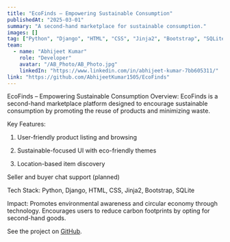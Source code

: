 ```yaml
---
title: "EcoFinds – Empowering Sustainable Consumption"
publishedAt: "2025-03-01"
summary: "A second-hand marketplace for sustainable consumption."
images: []
tag: ["Python", "Django", "HTML", "CSS", "Jinja2", "Bootstrap", "SQLite"]
team:
  - name: "Abhijeet Kumar"
    role: "Developer"
    avatar: "/AB_Photo/AB_Photo.jpg"
    linkedIn: "https://www.linkedin.com/in/abhijeet-kumar-7bb605311/"
link: "https://github.com/AbhijeetKumar1505/EcoFinds"
---
```


EcoFinds – Empowering Sustainable Consumption
Overview:
EcoFinds is a second-hand marketplace platform designed to encourage sustainable consumption by promoting the reuse of products and minimizing waste.

Key Features:

1. User-friendly product listing and browsing

2. Sustainable-focused UI with eco-friendly themes

3. Location-based item discovery

Seller and buyer chat support (planned)

Tech Stack:
Python, Django, HTML, CSS, Jinja2, Bootstrap, SQLite

Impact:
Promotes environmental awareness and circular economy through technology. Encourages users to reduce carbon footprints by opting for second-hand goods.

See the project on [GitHub](https://github.com/AbhijeetKumar1505/EcoFinds). 